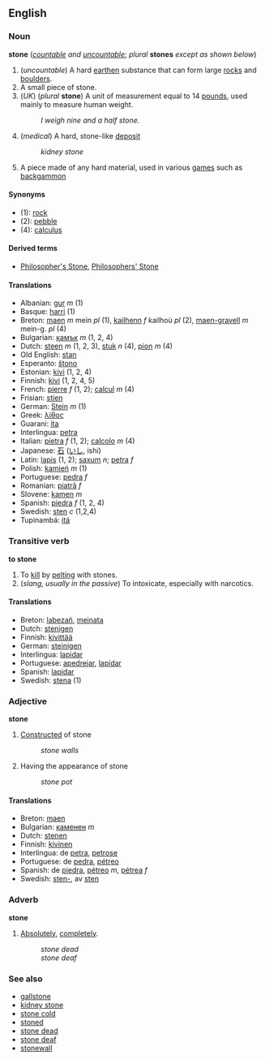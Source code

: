 ==English==
===Noun===
'''stone''' (''[[countable]] and [[uncountable]]''; ''plural'' '''stones''' ''except as shown below'')

#(''uncountable'') A hard [[earth]]en substance that can form large [[rock]]s and [[boulder]]s.
#A small piece of stone.
#(''UK'') (''plural'' '''stone''') A unit of measurement equal to 14 [[pound]]s, used mainly to measure human weight.
#:''I weigh nine and a half stone.''
#(''medical'') A hard, stone-like [[deposit]] 
#:''kidney stone''
#A piece made of any hard material, used in various [[game]]s such as [[backgammon]]

====Synonyms====
*(1): [[rock]]
*(2): [[pebble]]
*(4): [[calculus]]

====Derived terms====
*[[Philosopher's Stone]], [[Philosophers' Stone]]

==== Translations ====
*Albanian: [[gur]] ''m'' (1)
*Basque: [[harri]] (1)
*Breton: [[maen]] ''m'' mein ''pl'' (1), [[kailhenn]] ''f'' kailhoù ''pl'' (2), [[maen-gravell]] ''m'' mein-g. ''pl'' (4)
*Bulgarian: [[камък]] ''m'' (1, 2, 4)
*Dutch: [[steen]] ''m'' (1, 2, 3), [[stuk]] ''n'' (4), [[pion]] ''m'' (4)
*Old English: [[stan]]
*Esperanto: [[ŝtono]]
*Estonian: [[kivi]] (1, 2, 4)
*Finnish: [[kivi]] (1, 2, 4, 5)
*French: [[pierre]] ''f'' (1, 2); [[calcul]] ''m'' (4)
*Frisian: [[stien]]
*German: [[Stein]] ''m'' (1)
*Greek: [[λίθος]]
*Guarani: [[ita]]
*Interlingua: [[petra]]
*Italian: [[pietra]] ''f'' (1, 2); [[calcolo]] ''m'' (4)
*Japanese: [[石]] ([[いし]], ishi)
*Latin: [[lapis]] (1, 2); [[saxum]] ''n''; [[petra]] ''f''
*Polish: [[kamień]] ''m'' (1)
*Portuguese: [[pedra]] ''f''
*Romanian: [[piatră]] ''f''
*Slovene: [[kamen]] ''m''
*Spanish: [[piedra]] ''f'' (1, 2, 4)
*Swedish: [[sten]] ''c'' (1,2,4)
*Tupinambá: [[itá]]

===Transitive verb===
'''to stone'''
#To [[kill]] by [[pelt]]ing with stones.
#(''slang, usually in the passive'') To intoxicate, especially with narcotics.

==== Translations ====
*Breton: [[labezañ]], [[meinata]]
*Dutch: [[stenigen]]
*Finnish: [[kivittää]]
*German: [[steinigen]]
*Interlingua: [[lapidar]]
*Portuguese: [[apedrejar]], [[lapidar]]
*Spanish: [[lapidar]]
*Swedish: [[stena]] (1)

===Adjective===
'''stone'''
#[[Construct]]ed of stone
#:''stone walls''
#Having the appearance of stone
#:''stone pot''

==== Translations ====
*Breton: [[maen]]
*Bulgarian: [[каменен]] ''m''
*Dutch: [[stenen]]
*Finnish: [[kivinen]]
*Interlingua: de [[petra]], [[petrose]]
*Portuguese: de [[pedra]], [[pétreo]]
*Spanish: de [[piedra]], [[pétreo]] ''m'', [[pétrea]] ''f''
*Swedish: [[sten-]], av [[sten]]

===Adverb===
'''stone'''
#[[Absolutely]], [[completely]].
#:''stone dead''
#:''stone deaf''

===See also===
*[[gallstone]]
*[[kidney stone]]
*[[stone cold]]
*[[stoned]]
*[[stone dead]]
*[[stone deaf]]
*[[stonewall]]